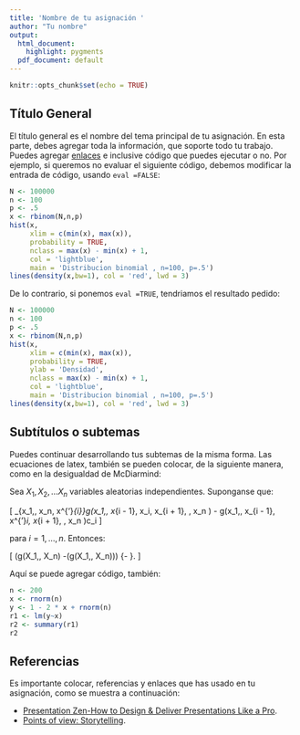 ```yaml
---
title: 'Nombre de tu asignación '
author: "Tu nombre"
output:
  html_document:
    highlight: pygments
  pdf_document: default
---
```


```r
knitr::opts_chunk$set(echo = TRUE)
```

## Título General

El título general es el nombre del tema principal de tu asignación. En esta parte, debes agregar toda la información, que soporte todo tu trabajo. Puedes agregar [enlaces](http://rmarkdown.rstudio.com/lesson-1.html) e inclusive código que puedes ejecutar o no. Por ejemplo, si queremos no evaluar el siguiente código, debemos modificar   la entrada de código, usando `eval =FALSE`:

```r
N <- 100000
n <- 100
p <- .5
x <- rbinom(N,n,p)
hist(x, 
     xlim = c(min(x), max(x)), 
     probability = TRUE, 
     nclass = max(x) - min(x) + 1, 
     col = 'lightblue',
     main = 'Distribucion binomial , n=100, p=.5')
lines(density(x,bw=1), col = 'red', lwd = 3)
```

De lo contrario, si ponemos `eval =TRUE`, tendriamos el resultado pedido:

```r
N <- 100000
n <- 100
p <- .5
x <- rbinom(N,n,p)
hist(x, 
     xlim = c(min(x), max(x)), 
     probability = TRUE, 
     ylab = 'Densidad',
     nclass = max(x) - min(x) + 1, 
     col = 'lightblue',
     main = 'Distribucion binomial , n=100, p=.5')
lines(density(x,bw=1), col = 'red', lwd = 3)
```

## Subtítulos o subtemas 

Puedes continuar desarrollando tus subtemas de la misma forma. Las ecuaciones de latex, también se pueden colocar, de la siguiente manera, como en la desigualdad de McDiarmind:

Sea $X_1, X_2, \dots X_n$ variables aleatorias independientes. Suponganse que:

\[
\sup_{x_1,\dots, x_n, x^{'}_{i}}\Bigl\vert g(x_1,\dots, x_{i - 1}, x_i, x_{i + 1}, \dots, x_n ) - g(x_1,\dots, x_{i - 1}, x^{'}_i, x_{i + 1}, \dots, x_n )\Bigr\vert \leq c_i
\]

\vspace{0.2cm}

para $i = 1,\dots, n$. Entonces:

\vspace{0.2cm}

\[
\mathbb{P}\Bigl(g(X_1,\dots, X_n) -\mathbb{E}(g(X_1,\dots, X_n))\geq \epsilon \Bigr) \leq \exp\Bigl\{-\frac{2\epsilon^2 }{\sum_{i = 1}^{n}c^{2}_i}    \Bigr\}.
\]


Aquí se puede agregar código, también:

```r
n <- 200
x <- rnorm(n)
y <- 1 - 2 * x + rnorm(n)
r1 <- lm(y~x)
r2 <- summary(r1)
r2
```


## Referencias

Es importante colocar, referencias y enlaces que has usado en tu asignación, como se muestra a continuación:

* [Presentation Zen-How to Design & Deliver Presentations Like a Pro](http://www.garrreynolds.com/Presentation/pdf/presentation_tips.pdf).
* [Points of view: Storytelling](http://www.nature.com/nmeth/journal/v10/n8/full/nmeth.2571.html).
